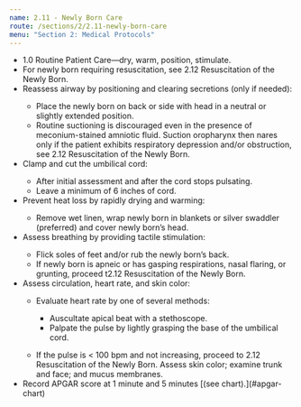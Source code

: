 ```yaml
---
name: 2.11 - Newly Born Care
route: /sections/2/2.11-newly-born-care
menu: "Section 2: Medical Protocols"
---
```



<EMTLevel level="basic" outside={true}>
  <EMTLevel level="advanced" outside={true}>
    <EMTLevel level="paramedic">
      <ul>
        <li>
          1.0 Routine Patient Care—dry, warm, position, stimulate.
        </li>
        <li>
          For newly born requiring resuscitation, see 2.12 Resuscitation of the Newly
          Born.
        </li>
        <li>
          Reassess airway by positioning and clearing secretions (only if needed):
        </li>
        <ul>
          <li>
            Place the newly born on back or side with head in a neutral or slightly
            extended position.
          </li>
          <li>
            Routine suctioning is discouraged even in the presence of meconium-stained
            amniotic fluid. Suction oropharynx then nares only if the patient exhibits
            respiratory depression and/or obstruction, see 2.12 Resuscitation of the
            Newly Born.
          </li>
        </ul>
        <li>Clamp and cut the umbilical cord:</li>
        <ul>
          <li>After initial assessment and after the cord stops pulsating.</li>
          <li>Leave a minimum of 6 inches of cord.</li>
        </ul>
        <li>Prevent heat loss by rapidly drying and warming:</li>
        <ul>
          <li>
            Remove wet linen, wrap newly born in blankets or silver swaddler (preferred)
            and cover newly born’s head.
          </li>
        </ul>
        <li>Assess breathing by providing tactile stimulation:</li>
        <ul>
          <li>Flick soles of feet and/or rub the newly born’s back.</li>
          <li>
            If newly born is apneic or has gasping respirations, nasal flaring, or grunting,
            proceed t2.12 Resuscitation of the Newly Born.
          </li>
        </ul>
        <li>Assess circulation, heart rate, and skin color:</li>
        <ul>
          <li>Evaluate heart rate by one of several methods:</li>
          <ul>
            <li>Auscultate apical beat with a stethoscope.</li>
            <li>Palpate the pulse by lightly grasping the base of the umbilical cord.</li>
          </ul>
        </ul>
        <ul>
          <li>
            If the pulse is &lt; 100 bpm and not increasing, proceed to 2.12 Resuscitation of
            the Newly Born. Assess skin color; examine trunk and face; and mucus
            membranes.
          </li>
        </ul>
        <li>
          Record APGAR score at 1 minute and 5 minutes [(see chart).](#apgar-chart)
        </li>
      </ul>
    </EMTLevel>
  </EMTLevel>
</EMTLevel>


